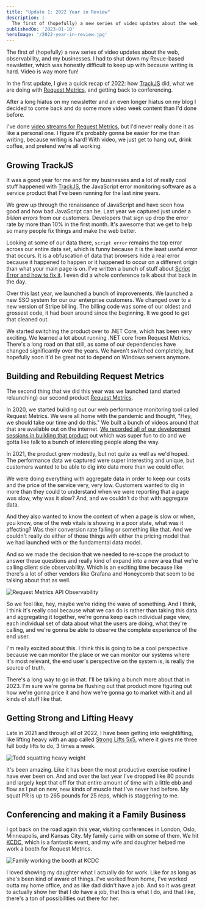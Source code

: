 ```yaml
---
title: "Update 1: 2022 Year in Review"
description: |-
  The first of (hopefully) a new series of video updates about the web, observability, and my businesses. I had to shut down my Revue-based newsletter, which was honestly difficult to keep up with because writing is hard. Video is way more fun!
publishedOn: '2023-01-10'
heroImage: '/2022-year-in-review.jpg'
---
```


The first of (hopefully) a new series of video updates about the web, observability, and my businesses. I had to shut down my Revue-based newsletter, which was honestly difficult to keep up with because writing is hard. Video is way more fun!

In the first update, I give a quick recap of 2022: how [TrackJS](https://trackjs.com/) did, what we are doing with [Request Metrics](https://requestmetrics.com/), and getting back to conferencing.

<YouTubeVideo videoId='_O-7xDzdWrU' videoTitle={frontmatter.title} />

After a long hiatus on my newsletter and an even longer hiatus on my blog I decided to come back and do some more video week content than I'd done before.

I've done [video streams for Request Metrics](https://www.youtube.com/@RequestMetrics), but I'd never really done it as like a personal one. I figure it's probably gonna be easier for me than writing, because writing is hard! With video, we just get to hang out, drink coffee, and pretend we're all working.

## Growing TrackJS
It was a good year for me and for my businesses and a lot of really cool stuff happened with [TrackJS](https://trackjs.com), the JavaScript error monitoring software as a service product that I've been running for the last nine years.

We grew up through the renaissance of JavaScript and have seen how good and how bad JavaScript can be. Last year we captured just under a *billion errors* from our customers. Developers that sign up drop the error rate by more than 10% in the first month. It's awesome that we get to help so many people fix things and make the web better.

Looking at some of our data there, `script error` remains the top error across our entire data set, which is funny because it is the least useful error that occurs. It is a obfuscation of data that browsers hide a real error because it happened to happen or it happened to occur on a different origin than what your main page is on. I've written a bunch of stuff about [Script Error and how to fix it](https://trackjs.com/blog/script-error-javascript-forensics/). I even did a whole conference talk about that back in the day.

Over this last year, we launched a bunch of improvements. We launched a new SSO system for our our  enterprise customers. We changed over to a new version of Stripe billing. The billing code was some of our oldest and grossest code, it had been around since the beginning. It we good to get that cleaned out.

We started switching the product over to .NET Core, which has been very exciting. We learned a lot about running .NET core from Request Metrics. There's a long road on that still, as some of our dependencies have changed significantly over the years. We haven't switched completely, but hopefully soon it'd be great not to depend on Windows servers anymore.

## Building and Rebuilding Request Metrics

The second thing that we did this year was we launched (and started relaunching) our second product [Request Metrics](https://requestmetrics.com/).

In 2020, we started building out our web performance monitoring tool called Request Metrics. We were all home with the pandemic and thought, "Hey, we should take our time and do this." We built a bunch of videos around that that are available out on the internet. [We recorded all of our development sessions in building that product](https://requestmetrics.com/building/) out which was super fun to do and we gotta like talk to a bunch of interesting people along the way.

In 2021, the product grew modestly, but not quite as well as we'd hoped. The performance data we captured were super interesting and unique, but customers wanted to be able to dig into data more than we could offer.

We were doing everything with aggregate data in order to keep our costs and the price of the service very, very low. Customers wanted to dig in more than they could to understand when we were reporting that a page was slow, why was it slow? And, and we couldn't do that with aggregate data.

And they also wanted to know the context of when a page is slow or when, you know, one of the web vitals is showing in a poor state, what was it affecting? Was their conversion rate falling or something like that. And we couldn't really do either of those things with either the pricing model that we had launched with or the fundamental data model.

And so we made the decision that we needed to re-scope the product to answer these questions and really kind of expand into a new area that we're calling client side observability. Which is an exciting time because like there's a lot of other vendors like Grafana and Honeycomb that seem to be talking about that as well.

![Request Metrics API Observability](requestmetrics.png)

So we feel like, hey, maybe we're riding the wave of something. And I think, I think it's really cool because what we can do is rather than taking this data and aggregating it together, we're gonna keep each individual page view, each individual set of data about what the users are doing, what they're calling, and we're gonna be able to observe the complete experience of the end user.

I'm really excited about this. I think this is going to be a cool perspective because we can monitor the place or we can monitor our systems where it's most relevant, the end user's perspective on the system is, is really the source of truth.

There's a long way to go in that. I'll be talking a bunch more about that in 2023. I'm sure we're gonna be flushing out that product more figuring out how we're gonna price it and how we're gonna go to market with it and all kinds of stuff like that.

## Getting Strong and Lifting Heavy

Late in 2021 and through all of 2022, I have been getting into weightlifting, like lifting heavy with an app called [Strong Lifts 5x5](https://stronglifts.com/5x5/), where it gives me three full body lifts to do, 3 times a week.

![Todd squatting heavy weight](IMG_3871.jpg)

It's been amazing. Like it has been the most productive exercise routine I have ever been on.
And and over the last year I've dropped like 80 pounds and largely kept that off for that entire amount of time with a little ebb and flow as I put on new, new kinds of muscle that I've never had before. My squat PR is up to 265 pounds for 25 reps, which is staggering to me.

## Conferencing and making it a Family Business

I got back on the road again this year, visiting conferences in London, Oslo, Minneapolis, and Kansas City. My family came with on some of them. We hit [KCDC](https://www.kcdc.info/), which is a fantastic event, and my wife and daughter helped me work a booth for Request Metrics.

![Family working the booth at KCDC](IMG_3460.jpg)

I loved showing my daughter what I actually do for work. Like for as long as she's been kind of aware of things. I've worked from home, I've worked outta my home office, and as like dad didn't have a job. And so it was great to actually show her that I do have a job, that this is what I do, and that like, there's a ton of possibilities out there for her.
